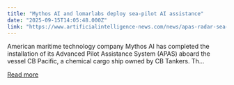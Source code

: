```yaml
---
title: "Mythos AI and lomarlabs deploy sea-pilot AI assistance"
date: "2025-09-15T14:05:48.000Z"
link: "https://www.artificialintelligence-news.com/news/apas-radar-sea-trial-tests-ai-ocean-transport/"
---
```


American maritime technology company Mythos AI has completed the installation of its Advanced Pilot Assistance System (APAS) aboard the vessel CB Pacific, a chemical cargo ship owned by CB Tankers. Th...

[Read more](https://www.artificialintelligence-news.com/news/apas-radar-sea-trial-tests-ai-ocean-transport/)
